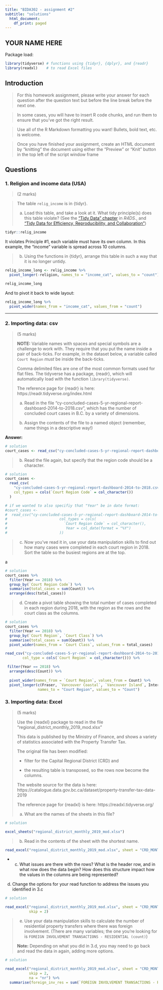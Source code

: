```yaml
---
title: "BIDA302 - assignment #2"
subtitle: "solutions"
  html_document:
    df_print: paged
---
```


## YOUR NAME HERE


Package load:
```r
library(tidyverse) # functions using {tidyr}, {dplyr}, and {readr}
library(readxl)    # to read Excel files
```


## Introduction

> For this homework assignment, please write your answer for each question after the question text but before the line break before the next one.

> In some cases, you will have to insert R code chunks, and run them to ensure that you've got the right result.

> Use all of the R Markdown formatting you want! Bullets, bold text, etc. is welcome.

> Once you have finished your assignment, create an HTML document by "knitting" the document using either the "Preview" or "Knit" button in the top left of the script window frame


## Questions


### 1. Religion and income data (USA)
> (2 marks)

> The table `relig_income` is in {tidyr}.
>
>a. Load this table, and take a look at it. What tidy principle(s) does this table violate? (See the ["Tidy Data" chapter](https://r4ds.had.co.nz/tidy-data.html) in _R4DS_., and ["Tidy Data for Efficiency, Reproducibility, and Collaboration"](https://www.openscapes.org/blog/2020/10/12/tidy-data/))
>

```r
tidyr::relig_income
```
It violates Principle #1, each variable must have its own column. In this example, the "income" variable is spread across 10 columns.


>
>b. Using the functions in {tidyr}, arrange this table in such a way that it is no longer untidy.


```r

relig_income_long <- relig_income %>%
  pivot_longer(-religion, names_to = "income_cat", values_to = "count")

relig_income_long
```

And to pivot it back to wide layout:


```r

relig_income_long %>%
  pivot_wider(names_from = "income_cat", values_from = "count")

```


***



### 2. Importing data: csv
> (5 marks)
>
> **NOTE:**
> Variable names with spaces and special symbols are a challenge to work with. They require
> that you put the name inside a pair of back-ticks. For example, in the dataset below, a variable called `Court Region` _must_ be inside the back-ticks. 
>
> Comma delimited files are one of the most common formats used for flat files. The tidyverse has a package, {readr}, which will automatically load with the function `library(tidyverse)`.
>
> The reference page for {readr} is here: https://readr.tidyverse.org/index.html
>
>
> a. Read in the file "cy-concluded-cases-5-yr-regional-report-dashboard-2014-to-2018.csv", which has the number of concluded court cases in B.C. by a variety of dimensions.
>
> b. Assign the contents of the file to a named object (remember, name things in a descriptive way!)
> 


**Answer:**

```r
# solution
court_cases <- read_csv("cy-concluded-cases-5-yr-regional-report-dashboard-2014-to-2018.csv")
```

> b. Read the file again, but specify that the region code should be a character.

```r
# solution
court_cases <-
  read_csv(
    "cy-concluded-cases-5-yr-regional-report-dashboard-2014-to-2018.csv",
    col_types = cols(`Court Region Code` = col_character())
  )

# if we wanted to also specifiy that "Year" be in date format:
#court_cases <-
#  read_csv("cy-concluded-cases-5-yr-regional-report-dashboard-2014-to-2018.csv",
#                        col_types = cols(
#                          `Court Region Code` = col_character(),
#                           Year = col_date(format = "%Y")
#                        ))

```


>c. Now you've read it in, use your data manipulation skills to find out how many cases were completed in each court region in 2018. Sort the table so the busiest regions are at the top.

<ctrl><shift>a

```r
# solution
court_cases %>%
  filter(Year == 2018) %>%
  group_by(`Court Region Code`) %>%
  summarise(total_cases = sum(Count)) %>%
  arrange(desc(total_cases))

```

> d. Create a pivot table showing the total number of cases completed in each region during 2018, with the region as the rows and the court class as the columns. 

```r
# solution
court_cases %>%
  filter(Year == 2018) %>%
  group_by(`Court Region`, `Court Class`) %>%
  summarise(total_cases = sum(Count)) %>%
  pivot_wider(names_from = `Court Class`, values_from = total_cases)
```


```r
read_csv("cy-concluded-cases-5-yr-regional-report-dashboard-2014-to-2018.csv",
        col_type = cols(`Court Region` = col_character())) %>%

 filter(Year == 2018) %>%
  arrange(desc(Count)) %>%
 
  pivot_wider(names_from = `Court Region`, values_from = Count) %>%
  pivot_longer(c(Fraser, `Vancouver Coastal`, `Vancouver Island`, Interior, North),
               names_to = "Court Region", values_to = "Count")
```


### 3. Importing data: Excel
> (5 marks)
>
> Use the {readxl} package to read in the file "regional_district_monthly_2019_mod.xlsx" 
>
> This data is published by the Ministry of Finance, and shows a variety of statistics associated with the Property Transfer Tax.
>
> The original file has been modified:
> 
> * filter for the Capital Regional District (CRD) and
>
> * the resulting table is transposed, so the rows now become the columns.
>
> The website source for the data is here: https://catalogue.data.gov.bc.ca/dataset/property-transfer-tax-data-2019
>
> The reference page for {readxl} is here: https://readxl.tidyverse.org/
>
>
>a. What are the names of the sheets in this file?

```r
# solution

excel_sheets("regional_district_monthly_2019_mod.xlsx")

```

> b. Read in the contents of the sheet with the shortest name.

```r

read_excel("regional_district_monthly_2019_mod.xlsx", sheet = "CRD_MONTHLY_2019")

```

* c. What issues are there with the rows? What is the header row, and in what row does the data begin? How does this structure impact how the values in the columns are being represented? 

d. Change the options for your read function to address the issues you identified in 3.c

```r
# solution

read_excel("regional_district_monthly_2019_mod.xlsx", sheet = "CRD_MONTHLY_2019", 
           skip = 2)

```

> 
> e. Use your data manipulation skills to calculate the number of residential property transfers where there was foreign involvement. (There are many variables; the one you're looking for is `FOREIGN INVOLVEMENT TRANSACTIONS - RESIDENTIAL (count)`)
> 
> **Note:** Depending on what you did in 3.d, you may need to go back and read the data in again, adding more options.


```r
# solution

read_excel("regional_district_monthly_2019_mod.xlsx", sheet = "CRD_MONTHLY_2019", 
           skip = 2,
           na = "nr") %>% 
  summarise(foreign_inv_res = sum(`FOREIGN INVOLVEMENT TRANSACTIONS - RESIDENTIAL (count)`, na.rm = TRUE))

```

